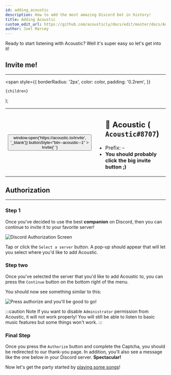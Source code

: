 ```yaml
---
id: adding_acoustic
description: How to add the most amazing Discord bot in history!
title: Adding Acoustic
custom_edit_url: https://github.com/acousticly/docs/edit/master/docs/Adding%20Acoustic.mdx
author: Joel Marcey
---
```



Ready to start listening with Acoustic? Well it's super easy so let's get into it!

## Invite me!

---

  <span
    style={{
      borderRadius: '2px',
      color: color,
      padding: '0.2rem',
    }}
  >
    {children}
  </span>
);

<table>
  <tr>
    <th>
      <Button
        onClick={() => window.open('https://acoustic.to/invite', '_blank')}
        buttonStyle="btn--acoustic--1"
      >
        Invite{' '}
      </Button>
    </th>
    <td>
      <ul>
        <h2>
          <Highlight color="#5865F2">👋 Acoustic</Highlight> (
          <code>Acoustic#8707</code>)
        </h2>
        <li>
          Prefix: <code>~</code>
        </li>
        <li>
          <strong>You should probably click the big invite button ;)</strong>
        </li>
      </ul>
    </td>
  </tr>
</table>

## Authorization

---

### Step 1

Once you've decided to use the best **companion** on Discord, then you can continue to invite it to your favorite server!

![Discord Authorization Screen](/img/docs/adding/oauth.webp)

Tap or click the `Select a server` button. A pop-up should appear that will let you select where you'd like to add Acoustic.

### Step two

Once you've selected the server that you'd like to add Acoustic to, you can press the `Continue` button on the bottom right of the menu.

You should now see something similar to this:

![Press authorize and you'll be good to go!](/img/docs/adding/oauth_deux.webp)

:::caution Note
If you want to disable `Administrator` permission from Acoustic, it will not work properly! You will still be able to listen to basic music features but some things won't work.
:::

### Final Step

Once you press the `Authorize` button and complete the Captcha, you should be redirected to our thank-you page. In addition, you'll also see a message like the one below in your Discord server. **Spectacular!**

Now let's get the party started by [playing some songs](/play_song)!
